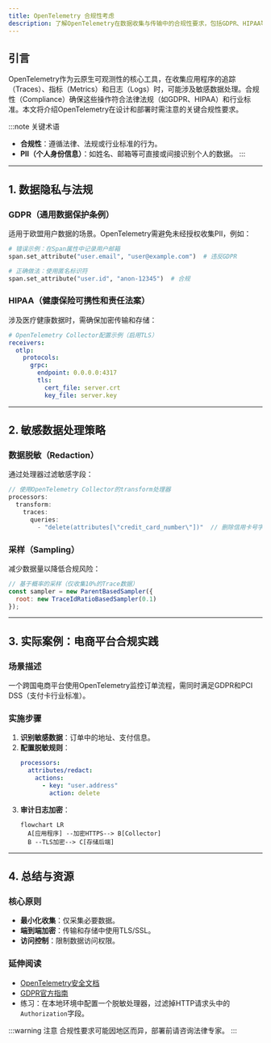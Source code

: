 ```yaml
---
title: OpenTelemetry 合规性考虑
description: 了解OpenTelemetry在数据收集与传输中的合规性要求，包括GDPR、HIPAA等法规的实践指南。
---
```


## 引言

OpenTelemetry作为云原生可观测性的核心工具，在收集应用程序的追踪（Traces）、指标（Metrics）和日志（Logs）时，可能涉及敏感数据处理。合规性（Compliance）确保这些操作符合法律法规（如GDPR、HIPAA）和行业标准。本文将介绍OpenTelemetry在设计和部署时需注意的关键合规性要求。

:::note 关键术语
- **合规性**：遵循法律、法规或行业标准的行为。
- **PII（个人身份信息）**：如姓名、邮箱等可直接或间接识别个人的数据。
:::

---

## 1. 数据隐私与法规

### GDPR（通用数据保护条例）
适用于欧盟用户数据的场景。OpenTelemetry需避免未经授权收集PII，例如：
```python
# 错误示例：在Span属性中记录用户邮箱
span.set_attribute("user.email", "user@example.com")  # 违反GDPR

# 正确做法：使用匿名标识符
span.set_attribute("user.id", "anon-12345")  # 合规
```

### HIPAA（健康保险可携性和责任法案）
涉及医疗健康数据时，需确保加密传输和存储：
```yaml
# OpenTelemetry Collector配置示例（启用TLS）
receivers:
  otlp:
    protocols:
      grpc:
        endpoint: 0.0.0.0:4317
        tls:
          cert_file: server.crt
          key_file: server.key
```

---

## 2. 敏感数据处理策略

### 数据脱敏（Redaction）
通过处理器过滤敏感字段：
```go
// 使用OpenTelemetry Collector的transform处理器
processors:
  transform:
    traces:
      queries:
        - "delete(attributes[\"credit_card_number\"])"  // 删除信用卡号字段
```

### 采样（Sampling）
减少数据量以降低合规风险：
```javascript
// 基于概率的采样（仅收集10%的Trace数据）
const sampler = new ParentBasedSampler({
  root: new TraceIdRatioBasedSampler(0.1)
});
```

---

## 3. 实际案例：电商平台合规实践

### 场景描述
一个跨国电商平台使用OpenTelemetry监控订单流程，需同时满足GDPR和PCI DSS（支付卡行业标准）。

### 实施步骤
1. **识别敏感数据**：订单中的地址、支付信息。
2. **配置脱敏规则**：
   ```yaml
   processors:
     attributes/redact:
       actions:
         - key: "user.address"
           action: delete
   ```
3. **审计日志加密**：
   ```mermaid
   flowchart LR
     A[应用程序] --加密HTTPS--> B[Collector]
     B --TLS加密--> C[存储后端]
   ```

---

## 4. 总结与资源

### 核心原则
- **最小化收集**：仅采集必要数据。
- **端到端加密**：传输和存储中使用TLS/SSL。
- **访问控制**：限制数据访问权限。

### 延伸阅读
- [OpenTelemetry安全文档](https://opentelemetry.io/docs/concepts/security/)
- [GDPR官方指南](https://gdpr-info.eu/)
- 练习：在本地环境中配置一个脱敏处理器，过滤掉HTTP请求头中的`Authorization`字段。

:::warning 注意
合规性要求可能因地区而异，部署前请咨询法律专家。
:::